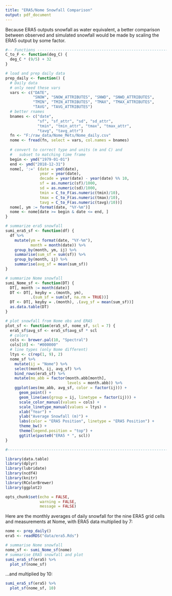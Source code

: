 ```yaml
---
title: "ERA5/Nome Snowfall Comparison"
output: pdf_document
---
```

Because ERA5 outputs snowfall as water equivalent, a better comparison between observed and simulated snowfall would be made by scaling the ERA5 output by some factor.  

```r

#-- Functions -----------------------------------------------------------------
C_to_F <- function(deg_C) {
  deg_C * (9/5) + 32
}

# load and prep daily data
prep_daily <- function() {
  # Daily data 
  # only need these vars
  vars <- c("DATE", 
            "SNOW", "SNOW_ATTRIBUTES", "SNWD", "SNWD_ATTRIBUTES", 
            "TMIN", "TMIN_ATTRIBUTES", "TMAX", "TMAX_ATTRIBUTES", 
            "TAVG", "TAVG_ATTRIBUTES")
  # better rnames
  bnames <- c("date", 
              "sf", "sf_attr", "sd", "sd_attr", 
              "tmin", "tmin_attr", "tmax", "tmax_attr", 
              "tavg", "tavg_attr")
  fn <- "F:/raw_data/Nome_Mets/Nome_daily.csv"
  nome <- fread(fn, select = vars, col.names = bnames)
  
  # convert to correct type and units (m and C) and 
  #   subset to matching time frame
  begin <- ymd("1979-01-01")
  end <- ymd("2018-12-31")
  nome[, ':=' (date = ymd(date),
               year = year(date),
               decade = year(date) - year(date) %% 10,
               sf = as.numeric(sf)/1000,
               sd = as.numeric(sd)/1000,
               tmin = C_to_F(as.numeric(tmin)/10),
               tmax = C_to_F(as.numeric(tmax)/10),
               tavg = C_to_F(as.numeric(tavg)/10))]
  nome[, ym := format(date, "%Y-%m")]
  nome <- nome[date >= begin & date <= end, ]
}

# summarize era5 snowfall
sumi_era5_sf <- function(df) {
  df %>%
    mutate(ym = format(date, "%Y-%m"),
           month = month(date)) %>%
    group_by(month, ym, ij) %>%
    summarise(sum_sf = sum(sf)) %>%
    group_by(month, ij) %>%
    summarise(avg_sf = mean(sum_sf))
}

# summarize Nome snowfall
sumi_Nome_sf <- function(DT) {
  DT[, month := month(date)]
  DT <- DT[, keyby = .(month, ym),
           .(sum_sf = sum(sf, na.rm = TRUE))]
  DT <- DT[, keyby = .(month), .(avg_sf = mean(sum_sf))]
  as.data.table(DT)
}

# plot snowfall from Nome obs and ERA5
plot_sf <- function(era5_sf, nome_sf, scl = 7) {
  era5_sf$avg_sf <- era5_sf$avg_sf * scl
  # colors
  cols <- brewer.pal(10, "Spectral")
  cols[10] <- "#000000"
  # line types (only Nome different)
  ltys <- c(rep(1, 9), 2)
  nome_sf %>%
    mutate(ij = "Nome") %>%
    select(month, ij, avg_sf) %>%
    bind_rows(era5_sf) %>%
    mutate(mo_abb = factor(month.abb[month], 
                           levels = month.abb)) %>%
    ggplot(aes(mo_abb, avg_sf, color = factor(ij))) +
      geom_point() + 
      geom_line(aes(group = ij, linetype = factor(ij))) + 
      scale_color_manual(values = cols) +
      scale_linetype_manual(values = ltys) +
      xlab("Year") +
      ylab("Average Snowfall (m)") + 
      labs(color = "ERA5 Position", linetype = "ERA5 Position") +
      theme_bw() + 
      theme(legend.position = "top") + 
      ggtitle(paste0("ERA5 * ", scl))
}

#------------------------------------------------------------------------------

library(data.table)
library(dplyr)
library(lubridate)
library(ncdf4)
library(knitr)
library(RColorBrewer)
library(ggplot2)

opts_chunk$set(echo = FALSE, 
               warning = FALSE, 
               message = FALSE)

```

Here are the monthly averages of daily snowfall for the nine ERA5 grid cells and measurements at Nome, with ERA5 data multiplied by 7:

```r
nome <- prep_daily()
era5 <- readRDS("data/era5.Rds")

# summarise Nome snowfall
nome_sf <- sumi_Nome_sf(nome)
# summarise ERA5 snowfall and plot
sumi_era5_sf(era5) %>%
  plot_sf(nome_sf)

```

...and multiplied by 10:

```r
sumi_era5_sf(era5) %>%
  plot_sf(nome_sf, 10)

```